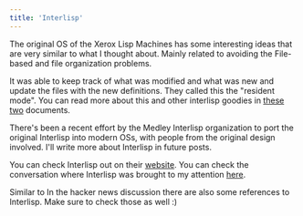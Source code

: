 ```yaml
---
title: 'Interlisp'
---
```



The original OS of the Xerox Lisp Machines has some interesting ideas
that are very similar to what I thought about. Mainly related to
avoiding the File-based and file organization problems.

It was able to keep track of what was modified and what was new and
update the files with the new definitions. They called this the
"resident mode". You can read more about this and other interlisp
goodies in
[these](https://citeseerx.ist.psu.edu/document?repid=rep1&type=pdf&doi=b8f849085d608a657eea30f771b5a6de204a7f3f)
[two](https://dl.acm.org/doi/pdf/10.1145/356715.356719) documents.

There's been a recent effort by the Medley Interlisp organization to
port the original Interlisp into modern OSs, with people from the
original design involved. I'll write more about Interlisp in future
posts.

You can check Interlisp out on their [website](https://interlisp.org).
You can check the conversation where Interlisp was brought to my
attention
[here](https://elk.zone/functional.cafe/@amoroso@fosstodon.org/112163251479658005).

Similar to <L name="pharo" from="interlisp" />
In the hacker news discussion there are also some references to Interlisp.
Make sure to check those as well :)

